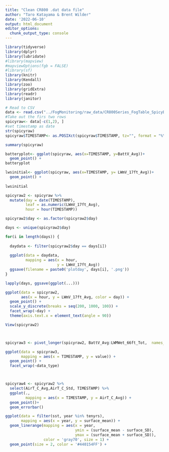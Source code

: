 ```yaml
---
title: "Clean CR800 .dat data file"
author: "Taro Katayama & Brent Wilder"
date: '2022-06-10'
output: html_document
editor_options: 
  chunk_output_type: console
---
```


```r
library(tidyverse)
library(dplyr)
library(lubridate)
#library(mapview)
#mapviewOptions(fgb = FALSE)
#library(sf)
library(knitr)
library(Kendall)
library(zoo)
library(gridExtra)
library(readr)
library(janitor)
```

```r

# Read to CSV 
data <- read.csv("../FogMonitoring/raw_data/CR800Series_FogTable_SpicyBunker.dat", skip = 1, stringsAsFactors = TRUE)
#Take out the firs two rows
spicyraw<- data[-c(1,2), ]
#set timestamp as date
str(spicyraw)
spicyraw$TIMESTAMP<- as.POSIXct(spicyraw$TIMESTAMP, tz="", format = "%Y-%m-%d %H:%M")

summary(spicyraw)
```

```r
batteryplot<- ggplot(spicyraw, aes(x=TIMESTAMP, y=BattV_Avg))+
  geom_point() + 
batteryplot

lwsinitial<- ggplot(spicyraw, aes(x=TIMESTAMP, y= LWmV_17ft_Avg))+
  geom_point() + 
  
lwsinitial

spicyraw2 <- spicyraw %>%
  mutate(day = date(TIMESTAMP),
         leaf = as.numeric(LWmV_17ft_Avg),
         hour = hour(TIMESTAMP))

spicyraw2$day <- as.factor(spicyraw2$day)

days <- unique(spicyraw2$day)

for(i in length(days)) {
  
  daydata <- filter(spicyraw2$day == days[i])
  
  ggplot(data = daydata,
         mapping = aes(x = hour,
                       y = LWmV_17ft_Avg))
  ggsave(filename = paste0('plotday', days[i], '.png'))
}

lapply(days, ggsave(ggplot(...)))

ggplot(data = spicyraw2,
       aes(x = hour, y = LWmV_17ft_Avg, color = day)) + 
  geom_point() +
  scale_y_discrete(breaks = seq(200, 1000, 100)) + 
  facet_wrap(~day) + 
  theme(axis.text.x = element_text(angle = 90))

View(spicyraw2)



spicyraw3 <- pivot_longer(spicyraw2, BattV_Avg:LWMWet_66ft_Tot,  names_to = 'data_type', values_to = 'value')

ggplot(data = spicyraw3,
       mapping = aes(x = TIMESTAMP, y = value)) + 
  geom_point() + 
  facet_wrap(~data_type)



spicyraw4 <- spicyraw2 %>%
  select(AirT_C_Avg,AirT_C_Std, TIMESTAMP) %>%
  ggplot(., 
         mapping = aes(x = TIMESTAMP, y = AirT_C_Avg)) + 
  geom_point()+
  geom_errorbar()

ggplot(data = filter(sst, year %in% tenyrs), 
       mapping = aes(x = year, y = surface_mean)) + 
  geom_linerange(mapping = aes(x = year, 
                               ymin = (surface_mean - surface_SD),
                               ymax = (surface_mean + surface_SD)),
                 color = 'gray70', size = 1) +
  geom_point(size = 2, color = '#440154FF') + 

```

